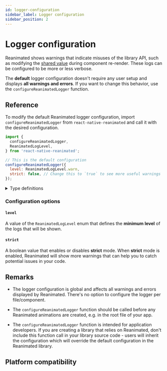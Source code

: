 ```yaml
---
id: logger-configuration
sidebar_label: Logger configuration
sidebar_position: 2
---
```


# Logger configuration

Reanimated shows warnings that indicate misuses of the library API, such as modifying the [shared value](/docs/fundamentals/glossary#shared-value) during component re-render. These logs can be configured to be more or less verbose.

The **default** logger configuration doesn't require any user setup and displays **all warnings and errors**. If you want to change this behavior, use the `configureReanimatedLogger` function.

## Reference

To modify the default Reanimated logger configuration, import `configureReanimatedLogger` from `react-native-reanimated` and call it with the desired configuration.

```js
import {
  configureReanimatedLogger,
  ReanimatedLogLevel,
} from 'react-native-reanimated';

// This is the default configuration
configureReanimatedLogger({
  level: ReanimatedLogLevel.warn,
  strict: false, // Change this to `true` to see more useful warnings
});
```

<details>
<summary>Type definitions</summary>

```typescript
function configureReanimatedLogger(config: LoggerConfig): void;

type LoggerConfig = {
  level?: ReanimatedLogLevel;
  strict?: boolean;
};

enum ReanimatedLogLevel {
  warn = 1,
  error = 2,
}
```

</details>

### Configuration options

#### `level`

A value of the `ReanimatedLogLevel` enum that defines the **minimum level** of the logs that will be shown.

#### `strict`

A boolean value that enables or disables **strict** mode. When **strict** mode is enabled, Reanimated will show more warnings that can help you to catch potential issues in your code.

## Remarks

- The logger configuration is global and affects all warnings and errors displayed by Reanimated. There's no option to configure the logger per file/component.

- The `configureReanimatedLogger` function should be called before any Reanimated animations are created, e.g. in the root file of your app.

- The `configureReanimatedLogger` function is intended for application developers. If you are creating a library that relies on Reanimated, don't include this function call in your library source code - users will inherit the configuration which will override the default configuration in the Reanimated library.

## Platform compatibility

<PlatformCompatibility android ios web />
